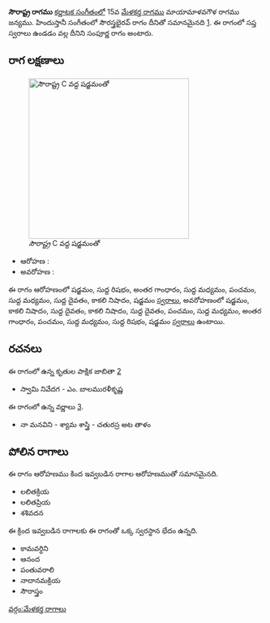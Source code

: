 {{Infobox ragam
	| name          	=  సౌరాష్ట్ర
	| synonym	    	= 
	| mela          	= 
	| chakra        	= 
	| janaka        	= 
	| type          	= సంపూర్ణ
	| arohanam      	= {{svaraC|S|R1|G3|M1|P|M1|D1|N3|S'}} 
	| avarohanam    	= {{svaraC|S'|N3|D1|N3|D1|P|M1|G3|P|M1|R1|S}}
	| jeeva         	=
	| chhaya        	=
	| nyasa         	=
	| vishesha      	= 
	| equivalent  		= సౌరస్త్రభైరవ్
}}
{{కర్ణాటక సంగీత రాగాలు}}
''' సౌరాష్ట్ర రాగము''' [[కర్ణాటక సంగీతం]]లో 15వ [[మేళకర్త రాగము]] మాయామాళవగౌళ రాగము జన్యము.  హిందుస్తానీ సంగీతంలో సౌరస్త్రభైరవ్ రాగం దీనితో సమానమైనది [https://karnatik.com/hcragatable.shtml]. ఈ రాగంలో సప్త స్వరాలు ఉండడం వల్ల దీనిని సంపూర్ణ రాగం అంటారు.


==రాగ లక్షణాలు==
[[Image:saurastra_kb2wiki.png|thumb|right|316px|'' సౌరాష్ట్ర'' C వద్ద షడ్జమంతో]]

* ఆరోహణ : {{svaraC|S|R1|G3|M1|P|M1|D1|N3|S'}} 
* అవరోహణ : {{svaraC|S'|N3|D1|N3|D1|P|M1|G3|P|M1|R1|S}}

ఈ రాగం ఆరోహణంలో షడ్జమం, సుద్ద  రిషభం, అంతర గాంధారం, సుద్ద మధ్యమం, పంచమం, సుద్ద మధ్యమం, సుద్ద దైవతం, కాకలి  నిషాదం, షడ్జమం [[స్వరాలు]], అవరోహణంలో షడ్జమం, కాకలి  నిషాదం, సుద్ద దైవతం, కాకలి  నిషాదం, సుద్ద దైవతం, పంచమం, సుద్ద మధ్యమం, అంతర గాంధారం, పంచమం, సుద్ద మధ్యమం, సుద్ద  రిషభం, షడ్జమం [[స్వరాలు]] ఉంటాయి.

==రచనలు==
ఈ రాగంలో ఉన్న కృతుల పాక్షిక జాబితా [https://github.com/ssrihari/ragavardhini/blob/master/ragas/kritis.psv]
* స్వామి నివేదగ - ఎం. బాలమురళీకృష్ణ

ఈ రాగంలో ఉన్న వర్ణాలు [http://www.carnatica.in/kriti/varnamlist.htm].
* నా మనవిని - శ్యామ శాస్త్రి - చతురస్ర అట తాళం




==పోలిన రాగాలు==
ఈ రాగం ఆరోహణము కింద ఇవ్వబడిన రాగాల ఆరోహణముతో సమానమైనది.
* లలితక్రియ
* లలితప్రియ
*  శశివదన

ఈ క్రింద ఇవ్వబడిన రాగాలకు ఈ రాగంతో ఒక్క స్వరస్థాన భేదం ఉన్నది.
* కామవర్ధిని
* ఆనంద
* పంతువరాలి
* నాదానమక్రియ
* సౌరాస్త్రం



[[వర్గం:మేళకర్త రాగాలు]]